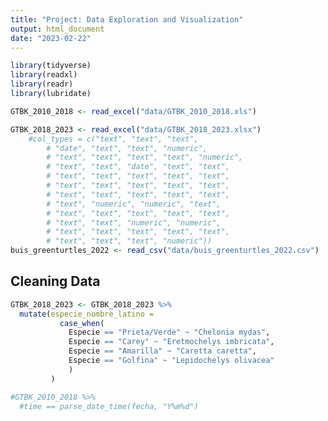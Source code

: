 ```yaml
---
title: "Project: Data Exploration and Visualization"
output: html_document
date: "2023-02-22"
---
```


```r
library(tidyverse)
library(readxl)
library(readr)
library(lubridate)
```

```r
GTBK_2010_2018 <- read_excel("data/GTBK_2010_2018.xls")

GTBK_2018_2023 <- read_excel("data/GTBK_2018_2023.xlsx") 
    #col_types = c("text", "text", "text", 
        # "date", "text", "text", "numeric", 
        # "text", "text", "text", "text", "numeric", 
        # "text", "text", "date", "text", "text", 
        # "text", "text", "text", "text", "text", 
        # "text", "text", "text", "text", "text", 
        # "text", "text", "text", "text", "text", 
        # "text", "numeric", "numeric", "text", 
        # "text", "text", "text", "text", "text", 
        # "text", "text", "numeric", "numeric", 
        # "text", "text", "text", "text", "text", 
        # "text", "text", "text", "numeric"))
buis_greenturtles_2022 <- read_csv("data/buis_greenturtles_2022.csv")

```

## Cleaning Data
```r
GTBK_2018_2023 <- GTBK_2018_2023 %>%
  mutate(especie_nombre_latino = 
           case_when(
             Especie == "Prieta/Verde" ~ "Chelonia mydas",
             Especie == "Carey" ~ "Eretmochelys imbricata", 
             Especie == "Amarilla" ~ "Caretta caretta", 
             Especie == "Golfina" ~ "Lepidochelys olivacea"
             )
         )
```


```r
#GTBK_2010_2018 %>%
  #time == parse_date_time(fecha, "Y%m%d")

```

